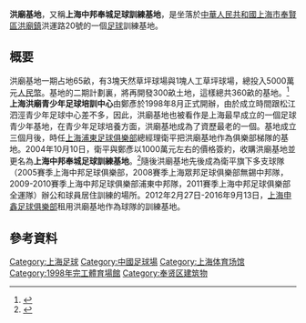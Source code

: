'''洪廟基地'''，又稱'''上海中邦奉城足球訓練基地'''，是坐落於[[中華人民共和國|中華人民共和國]][[上海市|上海市]][[奉賢區|奉賢區]][[洪廟鎮|洪廟鎮]]洪運路20號的一個[[足球|足球]]訓練基地。

==概要==
洪廟基地一期占地65畝，有3塊天然草坪球場與1塊人工草坪球場，總投入5000萬元[[人民幣|人民幣]]。基地的二期計劃裏，將再開發300畝土地，這樣總共360畝的基地。<ref>{{citenews|language=zh-hans|url=http://sports.sohu.com/20050323/n224822401.shtml|title=滬上三家中超基地大盤點--綠茵別樣人家(組圖)|publisher=[[搜狐|搜狐]]|date=2005-03-23|accessdate=2005-03-23|archive-date=2014-12-07|archive-url=https://web.archive.org/web/20141207151217/http://sports.sohu.com/20050323/n224822401.shtml|dead-url=no}}</ref>'''上海洪廟青少年足球培訓中心'''由鄭彥於1998年8月正式開辦，由於成立時間跟松江泗涇青少年足球中心差不多，因此，洪廟基地也被看作是上海最早成立的一個足球青少年基地，在青少年足球培養方面，洪廟基地成為了資歷最老的一個。基地成立三個月後，時任[[上海浦東足球俱樂部|上海浦東足球俱樂部]]總經理衛平把洪廟基地作為俱樂部梯隊的基地。2004年10月10日，衛平與鄭彥以1000萬元左右的價格簽約，收購洪廟基地並更名為'''上海中邦奉城足球訓練基地'''。<ref>{{citenews|language=zh-hans|url=http://sports.eastday.com/eastday/sports/node13945/node13946/node13953/node14189/userobject1ai734961.html|title=中邦訓練基地老資格 球隊再也不用借場地訓練|publisher=[[東方體育|東方體育]]|date=2004-12-21|accessdate=2004-12-21|archive-date=2016-03-05|archive-url=https://web.archive.org/web/20160305013459/http://sports.eastday.com/eastday/sports/node13945/node13946/node13953/node14189/userobject1ai734961.html|dead-url=yes}}</ref>隨後洪廟基地先後成為衛平旗下多支球隊（2005賽季上海中邦足球俱樂部，2008賽季上海眾邦足球俱樂部無錫中邦隊，2009-2010賽季上海中邦足球俱樂部浦東中邦隊，2011賽季上海中邦足球俱樂部全運隊）辦公和球員居住訓練的場所。2012年2月27日-2016年9月13日，[[上海申鑫足球俱樂部|上海申鑫足球俱樂部]]租用洪廟基地作為球隊的訓練基地。

==參考資料==
{{reflist}}

{{上海市体育场馆}}

[[Category:上海足球|Category:上海足球]]
[[Category:中國足球場|Category:中國足球場]]
[[Category:上海体育场馆|Category:上海体育场馆]]
[[Category:1998年完工體育場館|Category:1998年完工體育場館]]
[[Category:奉贤区建筑物|Category:奉贤区建筑物]]